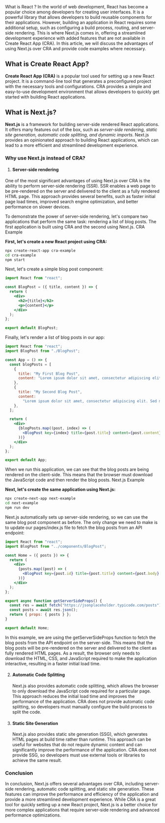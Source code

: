 
<div className="flex flex-col px-8 max-w-[800px] m-auto gap-2" >
  <centerDiv className="flex text-center mt-8 font-bold text-3xl">What is React ?</centerDiv>
In the world of web development, React has become a popular choice among developers for creating user interfaces. It is a powerful library that allows developers to build reusable components for their applications. However, building an application in React requires some additional setup, such as configuring a build process, routing, and server-side rendering. This is where Next.js comes in, offering a streamlined development experience with added features that are not available in Create React App (CRA). In this article, we will discuss the advantages of using Next.js over CRA and provide code examples where necessary.

## What is Create React App?

**Create React App (CRA)** is a popular tool used for setting up a new React project. It is a command-line tool that generates a preconfigured project with the necessary tools and configurations. CRA provides a simple and easy-to-use development environment that allows developers to quickly get started with building React applications.

## What is Next.js?

**Next.js** is a framework for building server-side rendered React applications. It offers many features out of the box, such as _server-side rendering, static site generation, automatic code splitting, and dynamic imports_. Next.js provides an opinionated approach to building React applications, which can lead to a more efficient and streamlined development experience.

### Why use Next.js instead of CRA?

1. #### Server-side rendering

One of the most significant advantages of using Next.js over CRA is the ability to perform server-side rendering (SSR). SSR enables a web page to be pre-rendered on the server and delivered to the client as a fully rendered HTML page. This approach provides several benefits, such as faster initial page load times, improved search engine optimization, and better performance on slower devices.

To demonstrate the power of server-side rendering, let's compare two applications that perform the same task: rendering a list of blog posts. The first application is built using CRA and the second using Next.js.
CRA Example

**First, let's create a new React project using CRA:**

```bash
npx create-react-app cra-example
cd cra-example
npm start
```

Next, let's create a simple blog post component:

```jsx
import React from "react";

const BlogPost = ({ title, content }) => {
  return (
    <div>
      <h2>{title}</h2>
      <p>{content}</p>
    </div>
  );
};

export default BlogPost;
```

Finally, let's render a list of blog posts in our app:

```jsx
import React from "react";
import BlogPost from "./BlogPost";

const App = () => {
  const blogPosts = [
    {
      title: "My First Blog Post",
      content: "Lorem ipsum dolor sit amet, consectetur adipiscing elit.",
    },
    {
      title: "My Second Blog Post",
      content:
        "Lorem ipsum dolor sit amet, consectetur adipiscing elit. Sed malesuada volutpat turpis, a fringilla risus commodo quis.",
    },
  ];

  return (
    <div>
      {blogPosts.map((post, index) => (
        <BlogPost key={index} title={post.title} content={post.content} />
      ))}
    </div>
  );
};

export default App;
```

When we run this application, we can see that the blog posts are being rendered on the client-side. This means that the browser must download the JavaScript code and then render the blog posts.
Next.js Example

**Next, let's create the same application using Next.js:**

```bash
npx create-next-app next-example
cd next-example
npm run dev
```

Next.js automatically sets up server-side rendering, so we can use the same blog post component as before. The only change we need to make is to update our pages/index.js file to fetch the blog posts from an API endpoint:

```jsx
import React from "react";
import BlogPost from "../components/BlogPost";

const Home = ({ posts }) => {
  return (
    <div>
      {posts.map((post) => (
        <BlogPost key={post.id} title={post.title} content={post.body} />
      ))}
    </div>
  );
};

export async function getServerSideProps() {
  const res = await fetch("https://jsonplaceholder.typicode.com/posts");
  const posts = await res.json();
  return { props: { posts } };
}

export default Home;
```

In this example, we are using the getServerSideProps function to fetch the blog posts from the API endpoint on the server-side. This means that the blog posts will be pre-rendered on the server and delivered to the client as fully rendered HTML pages. As a result, the browser only needs to download the HTML, CSS, and JavaScript required to make the application interactive, resulting in a faster initial load time.

2. #### Automatic Code Splitting

   Next.js also provides automatic code splitting, which allows the browser to only download the JavaScript code required for a particular page. This approach reduces the initial load time and improves the performance of the application. CRA does not provide automatic code splitting, so developers must manually configure the build process to split the code.

3. #### Static Site Generation
   Next.js also provides static site generation (SSG), which generates HTML pages at build time rather than runtime. This approach can be useful for websites that do not require dynamic content and can significantly improve the performance of the application. CRA does not provide SSG, so developers must use external tools or libraries to achieve the same result.

### Conclusion

In conclusion, Next.js offers several advantages over CRA, including server-side rendering, automatic code splitting, and static site generation. These features can improve the performance and efficiency of the application and provide a more streamlined development experience. While CRA is a great tool for quickly setting up a new React project, Next.js is a better choice for more complex applications that require server-side rendering and advanced performance optimizations.

</div>

